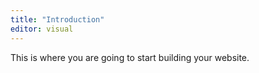 ```yaml
---
title: "Introduction"
editor: visual
---
```

This is where you are going to start building your website. 